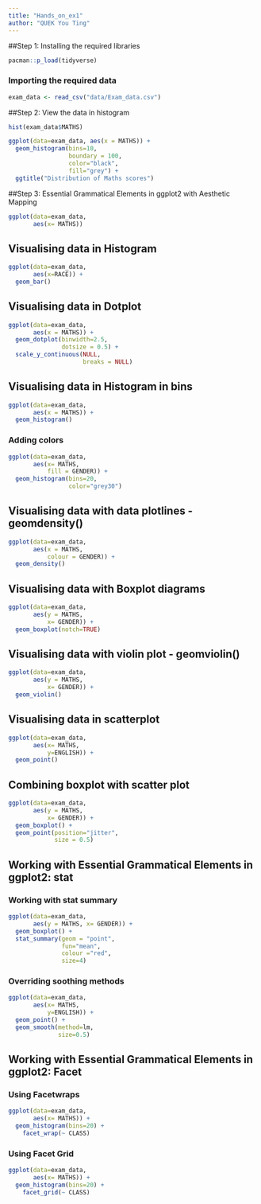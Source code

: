 ```yaml
---
title: "Hands_on_ex1"
author: "QUEK You Ting"
---
```


##Step 1: Installing the required libraries

```r
pacman::p_load(tidyverse)
```

### Importing the required data

```r
exam_data <- read_csv("data/Exam_data.csv")
```

##Step 2: View the data in histogram

```r
hist(exam_data$MATHS)

ggplot(data=exam_data, aes(x = MATHS)) +
  geom_histogram(bins=10, 
                 boundary = 100,
                 color="black", 
                 fill="grey") +
  ggtitle("Distribution of Maths scores")
```

##Step 3: Essential Grammatical Elements in ggplot2 with Aesthetic Mapping

```r
ggplot(data=exam_data, 
       aes(x= MATHS))
```

## Visualising data in Histogram

```r
ggplot(data=exam_data, 
       aes(x=RACE)) +
  geom_bar()
```

## Visualising data in Dotplot

```r
ggplot(data=exam_data, 
       aes(x = MATHS)) +
  geom_dotplot(binwidth=2.5,         
               dotsize = 0.5) +      
  scale_y_continuous(NULL,           
                     breaks = NULL)  
```

## Visualising data in Histogram in bins

```r
ggplot(data=exam_data, 
       aes(x = MATHS)) +
  geom_histogram()       
```

### Adding colors

```r
ggplot(data=exam_data, 
       aes(x= MATHS, 
           fill = GENDER)) +
  geom_histogram(bins=20, 
                 color="grey30")
```

## Visualising data with data plotlines - geomdensity()

```r
ggplot(data=exam_data, 
       aes(x = MATHS, 
           colour = GENDER)) +
  geom_density()
```

## Visualising data with Boxplot diagrams

```r
ggplot(data=exam_data, 
       aes(y = MATHS, 
           x= GENDER)) +
  geom_boxplot(notch=TRUE)
```

## Visualising data with violin plot - geomviolin()

```r
ggplot(data=exam_data, 
       aes(y = MATHS, 
           x= GENDER)) +
  geom_violin()
```

## Visualising data in scatterplot

```r
ggplot(data=exam_data, 
       aes(x= MATHS, 
           y=ENGLISH)) +
  geom_point()            
```

## Combining boxplot with scatter plot

```r
ggplot(data=exam_data, 
       aes(y = MATHS, 
           x= GENDER)) +
  geom_boxplot() +                    
  geom_point(position="jitter", 
             size = 0.5)        
```

## Working with Essential Grammatical Elements in ggplot2: stat

### Working with stat summary

```r

ggplot(data=exam_data, 
       aes(y = MATHS, x= GENDER)) +
  geom_boxplot() +
  stat_summary(geom = "point",       
               fun="mean",         
               colour ="red",        
               size=4)               

```

### Overriding soothing methods

```r
ggplot(data=exam_data, 
       aes(x= MATHS, 
           y=ENGLISH)) +
  geom_point() +
  geom_smooth(method=lm, 
              size=0.5)
```

## Working with Essential Grammatical Elements in ggplot2: Facet

### Using Facetwraps

```r
ggplot(data=exam_data, 
       aes(x= MATHS)) +
  geom_histogram(bins=20) +
    facet_wrap(~ CLASS)
```

### Using Facet Grid

```r
ggplot(data=exam_data, 
       aes(x= MATHS)) +
  geom_histogram(bins=20) +
    facet_grid(~ CLASS)
```
